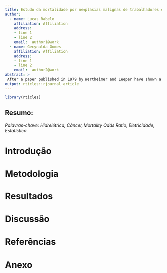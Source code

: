```yaml
---
title: Estudo da mortalidade por neoplasias malignas de trabalhadores de uma companhia hidrelétrica no período de 1985 a 2011.
author:
  - name: Lucas Rabelo
    affiliation: Affiliation
    address:
    - line 1
    - line 2
    email:  author1@work
  - name: Gecynalda Gomes
    affiliation: Affiliation
    address:
    - line 1
    - line 2
    email:  author2@work
abstract: >
 After a paper published in 1979 by Wertheimer and Leeper have shown a positive association between extremely low-frequency magnetic fields (elf mf) and infant leukemia, studies investigating the risks between the exposure to elf mf and the development of diseases subsequently caused the classification of exposure to these fields as 2B (Possibly carcinogenic) by the International Agency for Research on Cancer (IARC). This study aims to analyze deaths by malignant neoplasia and the risks that occupational exposure to elf mf may have as a co-carcinogenic or carcinogenic factor, in a hydroelectric power facility located in Brazil. A database of 1253 deceased workers in a time between 1985 and 2011, where 249 were identified as exposed to electricity and 995 were not, was used to evaluate the mortality odds ratio (MOR), which was calculated accordingly to the exposure to elf mf for those who died from malignant neoplasia, a bootstrap method was used to lower the range of the confidence intervals and bring more reliable estimates to the chosen statistic, a database of those who died by cancer in the country was gathered from a Brazilian information system powered by INCA (National Institute of Cancer) to compare the MOR by sex and age within the company and the country. 
output: rticles::rjournal_article
---
```


\bibliography{RJreferences}

```r

library(rticles)

```

## Resumo:

###### Palavras-chave: *Hidrelétrica, Câncer, Mortality Odds Ratio, Eletricidade, Estatística.*

# Introdução

# Metodologia

# Resultados

# Discussão

# Referências

# Anexo




